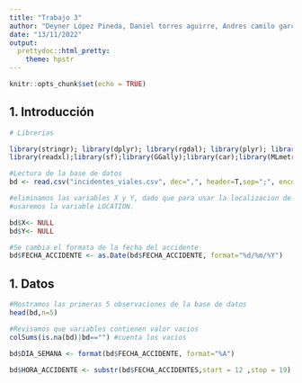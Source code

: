 ---
title: "Trabajo 3"
author: "Deyner López Pineda, Daniel torres aguirre, Andres camilo garcia, wilmar, amilder"
date: "13/11/2022"
output: 
  prettydoc::html_pretty:
    theme: hpstr
---

```{r setup, include=FALSE}
knitr::opts_chunk$set(echo = TRUE)
```

## 1. Introducción



```{r message=FALSE, warning=FALSE, results = 'hide', echo=F}
# Librerias

library(stringr); library(dplyr); library(rgdal); library(plyr); library(tidyverse); library(kableExtra); library(lubridate); library(ggplot2); library(plotly); library(ggpubr);library(dummies);
library(readxl);library(sf);library(GGally);library(car);library(MLmetrics);library(wordcloud);library(gplots);library(R.utils);library(tm);library(DescTools);library(raster);library(mclust);library(geosphere);library(NbClust);library(factoextra);library(vegan);library(qpcR);library(leaflet)
```


```{r message=FALSE, warning=FALSE, results = 'hide', echo=F}
#Lectura de la base de datos
bd <- read.csv("incidentes_viales.csv", dec=",", header=T,sep=";", encoding = "UTF-8")
```

```{r}
#eliminamos las variables X y Y, dado que para usar la localizacion de accidente
#usaremos la variable LOCATION.

bd$X<- NULL
bd$Y<- NULL
```


```{r message=FALSE, warning=FALSE , echo=FALSE}
#Se cambia el formata de la fecha del accidente
bd$FECHA_ACCIDENTE <- as.Date(bd$FECHA_ACCIDENTE, format="%d/%m/%Y")
```

## 1. Datos

```{r message=FALSE, warning=FALSE,echo=TRUE}
#Mostramos las primeras 5 observaciones de la base de datos
head(bd,n=5)
```

```{r}
#Revisamos que variables contienen valor vacios
colSums(is.na(bd)|bd=="") #cuenta los vacios
```
```{r}
bd$DIA_SEMANA <- format(bd$FECHA_ACCIDENTE, format="%A")
```

```{r}
bd$HORA_ACCIDENTE <- substr(bd$FECHA_ACCIDENTES,start = 12 ,stop = 19)
```

